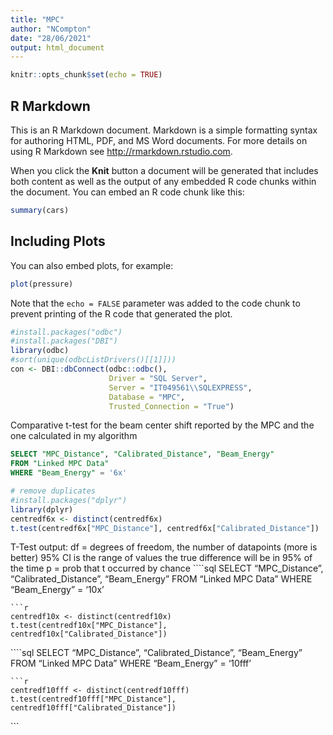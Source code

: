 ```yaml
---
title: "MPC"
author: "NCompton"
date: "28/06/2021"
output: html_document
---
```


```r
knitr::opts_chunk$set(echo = TRUE)
```

## R Markdown

This is an R Markdown document. Markdown is a simple formatting syntax for authoring HTML, PDF, and MS Word documents. For more details on using R Markdown see <http://rmarkdown.rstudio.com>.

When you click the **Knit** button a document will be generated that includes both content as well as the output of any embedded R code chunks within the document. You can embed an R code chunk like this:

```r
summary(cars)
```

## Including Plots

You can also embed plots, for example:

```r
plot(pressure)
```

Note that the `echo = FALSE` parameter was added to the code chunk to prevent printing of the R code that generated the plot.
```r
#install.packages("odbc")
#install.packages("DBI")
library(odbc)
#sort(unique(odbcListDrivers()[[1]]))
con <- DBI::dbConnect(odbc::odbc(), 
                      Driver = "SQL Server", 
                      Server = "IT049561\\SQLEXPRESS", 
                      Database = "MPC", 
                      Trusted_Connection = "True")
```

Comparative t-test for the beam center shift reported by the MPC and the one calculated in my algorithm
```sql
SELECT "MPC_Distance", "Calibrated_Distance", "Beam_Energy"
FROM "Linked MPC Data"
WHERE "Beam_Energy" = '6x'

```

```r
# remove duplicates
#install.packages("dplyr")
library(dplyr)
centredf6x <- distinct(centredf6x)
t.test(centredf6x["MPC_Distance"], centredf6x["Calibrated_Distance"])
```

T-Test output:
df = degrees of freedom, the number of datapoints (more is better)
95% CI is the range of values the true difference will be in 95% of the time
p = prob that t occurred by chance
````sql
SELECT "MPC_Distance", "Calibrated_Distance", "Beam_Energy"
FROM "Linked MPC Data"
WHERE "Beam_Energy" = '10x'

```
```r
centredf10x <- distinct(centredf10x)
t.test(centredf10x["MPC_Distance"], centredf10x["Calibrated_Distance"])
```
````sql
SELECT "MPC_Distance", "Calibrated_Distance", "Beam_Energy"
FROM "Linked MPC Data"
WHERE "Beam_Energy" = '10fff'

```
```r
centredf10fff <- distinct(centredf10fff)
t.test(centredf10fff["MPC_Distance"], centredf10fff["Calibrated_Distance"])
```

```

